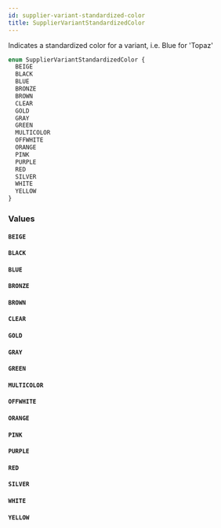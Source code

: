 ```yaml
---
id: supplier-variant-standardized-color
title: SupplierVariantStandardizedColor
---
```



Indicates a standardized color for a variant, i.e. Blue for 'Topaz'


```graphql
enum SupplierVariantStandardizedColor {
  BEIGE
  BLACK
  BLUE
  BRONZE
  BROWN
  CLEAR
  GOLD
  GRAY
  GREEN
  MULTICOLOR
  OFFWHITE
  ORANGE
  PINK
  PURPLE
  RED
  SILVER
  WHITE
  YELLOW
}
```


### Values

#### `BEIGE` 




#### `BLACK` 




#### `BLUE` 




#### `BRONZE` 




#### `BROWN` 




#### `CLEAR` 




#### `GOLD` 




#### `GRAY` 




#### `GREEN` 




#### `MULTICOLOR` 




#### `OFFWHITE` 




#### `ORANGE` 




#### `PINK` 




#### `PURPLE` 




#### `RED` 




#### `SILVER` 




#### `WHITE` 




#### `YELLOW` 







